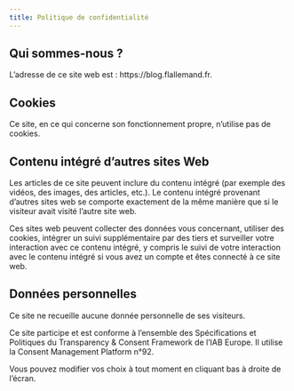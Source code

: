 ```yaml
---
title: Politique de confidentialité
---
```


## Qui sommes-nous ?

L'adresse de ce site web est : https://blog.flallemand.fr.

## Cookies

Ce site, en ce qui concerne son fonctionnement propre, n'utilise pas de cookies.

## Contenu intégré d'autres sites Web

Les articles de ce site peuvent inclure du contenu intégré (par exemple des vidéos, des images, des articles, etc.). Le contenu intégré provenant d'autres sites web se comporte exactement de la même manière que si le visiteur avait visité l'autre site web.

Ces sites web peuvent collecter des données vous concernant, utiliser des cookies, intégrer un suivi supplémentaire par des tiers et surveiller votre interaction avec ce contenu intégré, y compris le suivi de votre interaction avec le contenu intégré si vous avez un compte et êtes connecté à ce site web.

## Données personnelles

Ce site ne recueille aucune donnée personnelle de ses visiteurs.

Ce site participe et est conforme à l'ensemble des Spécifications et Politiques du Transparency & Consent Framework de l'IAB Europe. Il utilise la Consent Management Platform n°92.

Vous pouvez modifier vos choix à tout moment en cliquant bas à droite de l'écran.
